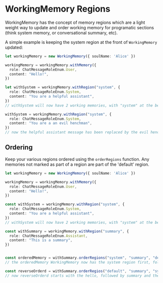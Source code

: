 # WorkingMemory Regions

WorkingMemory has the concept of memory regions which are a light weight way to update and order working memory for programatic sections (think system memory, or conversational summary, etc).

A simple example is keeping the system region at the front of `WorkingMemory` updated:

```ts
let workingMemory = new WorkingMemory({ soulName: 'Alice' })

workingMemory = workingMemory.withMemory({
  role: ChatMessageRoleEnum.User,
  content: "Hello!",
})

let withSystem = workingMemory.withRegion("system", {
  role: ChatMessageRoleEnum.System,
  content: "You are a helpful assistant",
})
// withSystem will now have 2 working memories, with "system" at the beginning of the memories list (since regions default to the beginning)

withSystem = workingMemory.withRegion("system", {
  role: ChatMessageRoleEnum.System,
  content: "You are a an evil henchman",
})
// now the helpful assistant message has been replaced by the evil henchman memory
```


## Ordering

Keep your various regions ordered using the `orderRegions` function. Any memories not marked as part of a region are part of the 'default' region.

```ts
let workingMemory = new WorkingMemory({ soulName: 'Alice' })

workingMemory = workingMemory.withMemory({
  role: ChatMessageRoleEnum.User,
  content: "Hello!",
})

const withSystem = workingMemory.withRegion("system", {
  role: ChatMessageRoleEnum.System,
  content: "You are a helpful assistant",
})
// withSystem will now have 2 working memories, with "system" at the beginning of the memories list (since regions default to the beginning)

const withSummary = workingMemory.withRegion("summary", {
  role: ChatMessageRoleEnum.Assistant,
  content: "This is a summary",
})


const orderedMemory = withSummary.orderRegions("system", "summary", "default")
// the orderedMemory WorkingMemory now has the system region first, followed by summary, followed by the Hello!

const reverseOrderd = withSummary.orderRegios("default", "summary", "system")
// now reverseOrderd starts with the hello, followed by summary and the last memory is the system message.
```
